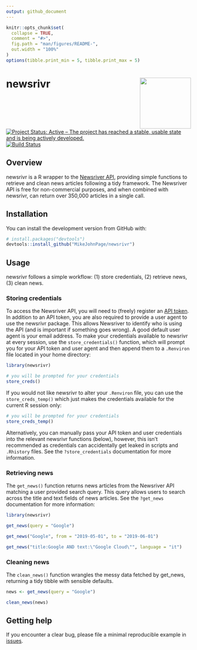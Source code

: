 ```yaml
---
output: github_document
---
```


<!-- README.md is generated from README.Rmd. Please edit that file -->

```r
knitr::opts_chunk$set(
  collapse = TRUE,
  comment = "#>",
  fig.path = "man/figures/README-",
  out.width = "100%"
)
options(tibble.print_min = 5, tibble.print_max = 5)
```

# newsrivr <img src='man/figures/logo.png' align="right" height="139" /></a>

<!-- badges: start -->
[![Project Status: Active – The project has reached a stable, usable state and is being actively developed.](http://www.repostatus.org/badges/latest/active.svg)](http://www.repostatus.org/#active) 
[![Build Status](https://travis-ci.org/MikeJohnPage/newsrivr.svg?branch=master)](https://travis-ci.org/MikeJohnPage/newsrivr)
<!-- badges: end -->

## Overview

newsrivr is a R wrapper to the [Newsriver API](https://newsriver.io/), providing simple functions to retrieve and clean news articles following a tidy framework. The Newsriver API is free for non-commercial purposes, and when combined with newsrivr, can return over 350,000 articles in a single call.

## Installation

You can install the development version from GitHub with:

``` r
# install.packages("devtools")
devtools::install_github("MikeJohnPage/newsrivr")
```

## Usage

newsrivr follows a simple workflow: (1) store credentials, (2) retrieve news, (3) clean news.

### Storing credentials

To access the Newsriver API, you will need to (freely) register an [API token](https://console.newsriver.io/api-token). In addition to an API token, you are also required to provide a user agent to use the newsrivr package. This allows Newsriver to identify who is using the API (and is important if something goes wrong). A good default user agent is your email address. To make your credentials available to newsrivr at every session, use the `store_credentials()` function, which will prompt you for your API token and user agent and then append them to a `.Renviron` file located in your home directory:

```r
library(newsrivr)

# you will be prompted for your credentials
store_creds()
```

If you would not like newsrivr to alter your `.Renviron` file, you can use the `store_creds_temp()` which just makes the credentials available for the current R session only:

```r
# you will be prompted for your credentials
store_creds_temp()
```

Alternatively, you can manually pass your API token and user credentials into the relevant newsrivr functions (below), however, this isn't recommended as credentials can accidentally get leaked in scripts and `.Rhistory`
files. See the `?store_credentials` documentation for more information.

### Retrieving news

The `get_news()` function returns news articles from the Newsriver API matching a user provided search query. This query allows users to search across the title and text fields of news articles. See the `?get_news` documentation for more information:

```r
library(newsrivr)
```


```r
get_news(query = "Google")

get_news("Google", from = "2019-05-01", to = "2019-06-01")

get_news("title:Google AND text:\"Google Cloud\"", language = "it")
```

### Cleaning news

The `clean_news()` function wrangles the messy data fetched by get_news, returning a tidy tibble with sensible defaults.

```r
news <- get_news(query = "Google")

clean_news(news)
```

## Getting help

If you encounter a clear bug, please file a minimal reproducible example in [issues](https://github.com/MikeJohnPage/newsrivr/issues).
